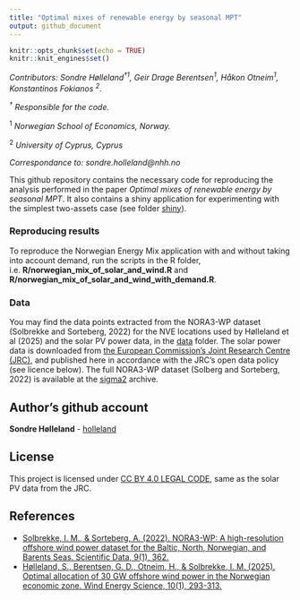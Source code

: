 ```yaml
---
title: "Optimal mixes of renewable energy by seasonal MPT"
output: github_document
---
```


```r
knitr::opts_chunk$set(echo = TRUE)
knitr::knit_engines$set()
```
*Contributors: Sondre Hølleland<sup>†1</sup>, Geir Drage Berentsen<sup>1</sup>, Håkon Otneim<sup>1</sup>, Konstantinos Fokianos <sup>2</sup>.* 


  *<sup>†</sup> Responsible for the code.* 
  
  <sup>1</sup> *Norwegian School of Economics, Norway.*
  
  <sup>2</sup> *University of Cyprus, Cyprus*
  
  *Correspondance to: sondre.holleland@nhh.no*
 

This github repository contains the necessary code for reproducing the analysis performed in the paper *Optimal mixes of renewable energy by seasonal MPT*. It also contains a shiny application for experimenting with the simplest two-assets case (see folder [shiny ](https://github.com/holleland/SeasonalMPT/tree/main/shiny)).

### Reproducing results
To reproduce the Norwegian Energy Mix application with and without taking into account demand, run the scripts in the R folder, i.e. **R/norwegian_mix_of_solar_and_wind.R** and **R/norwegian_mix_of_solar_and_wind_with_demand.R**. 


### Data 
You may find the data points extracted from the NORA3-WP dataset (Solbrekke and Sorteberg, 2022) for the NVE locations used by Hølleland et al (2025) and the solar PV power data, in the [data](https://github.com/holleland/SeasonalMPT/tree/main/data) folder. The solar power data is downloaded from [the European Commission’s Joint Research Centre (JRC)](https://joint-research-centre.ec.europa.eu/photovoltaic-geographical-information-system-pvgis/pvgis-tools/hourly-radiation_en), and published here in accordance with the JRC's open data policy (see licence below).  The full NORA3-WP dataset (Solberg and Sorteberg, 2022) is available at the [sigma2](https://archive.sigma2.no/pages/public/datasetDetail.jsf?id=10.11582/2021.00068) archive. 

## Author's github account

**Sondre Hølleland** - [holleland](https://github.com/holleland)

## License

This project is licensed under [CC BY 4.0 LEGAL CODE](https://creativecommons.org/licenses/by/4.0/legalcode), same as the solar PV data from the JRC.

## References

- [Solbrekke, I. M., & Sorteberg, A. (2022). NORA3-WP: A high-resolution offshore wind power dataset for the Baltic, North, Norwegian, and Barents Seas. Scientific Data, 9(1), 362.](https://www.nature.com/articles/s41597-022-01451-x)
- [Hølleland, S., Berentsen, G. D., Otneim, H., & Solbrekke, I. M. (2025). Optimal allocation of 30 GW offshore wind power in the Norwegian economic zone. Wind Energy Science, 10(1), 293-313.](https://doi.org/10.5194/wes-10-293-2025)

